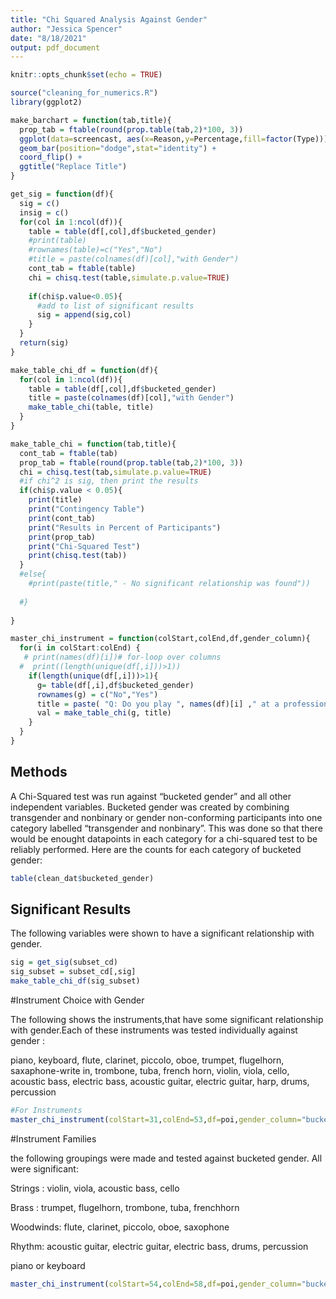 ```yaml
---
title: "Chi Squared Analysis Against Gender"
author: "Jessica Spencer"
date: "8/18/2021"
output: pdf_document
---
```


```r
knitr::opts_chunk$set(echo = TRUE)

source("cleaning_for_numerics.R")
library(ggplot2)

make_barchart = function(tab,title){
  prop_tab = ftable(round(prop.table(tab,2)*100, 3))
  ggplot(data=screencast, aes(x=Reason,y=Percentage,fill=factor(Type))) +
  geom_bar(position="dodge",stat="identity") + 
  coord_flip() +
  ggtitle("Replace Title")
}

get_sig = function(df){
  sig = c()
  insig = c()
  for(col in 1:ncol(df)){
    table = table(df[,col],df$bucketed_gender)
    #print(table)
    #rownames(table)=c("Yes","No")
    #title = paste(colnames(df)[col],"with Gender")
    cont_tab = ftable(table)
    chi = chisq.test(table,simulate.p.value=TRUE)
    
    if(chi$p.value<0.05){
      #add to list of significant results
      sig = append(sig,col)
    }
  }
  return(sig)
}

make_table_chi_df = function(df){
  for(col in 1:ncol(df)){
    table = table(df[,col],df$bucketed_gender)
    title = paste(colnames(df)[col],"with Gender")
    make_table_chi(table, title)
  }
}

make_table_chi = function(tab,title){
  cont_tab = ftable(tab)
  prop_tab = ftable(round(prop.table(tab,2)*100, 3))
  chi = chisq.test(tab,simulate.p.value=TRUE)
  #if chi^2 is sig, then print the results
  if(chi$p.value < 0.05){
    print(title)
    print("Contingency Table")
    print(cont_tab)
    print("Results in Percent of Participants")
    print(prop_tab)
    print("Chi-Squared Test")
    print(chisq.test(tab))
  }
  #else{
    #print(paste(title," - No significant relationship was found"))
    
  #} 
  
}

master_chi_instrument = function(colStart,colEnd,df,gender_column){
  for(i in colStart:colEnd) {  
   # print(names(df)[i])# for-loop over columns
  #  print((length(unique(df[,i]))>1))
    if(length(unique(df[,i]))>1){
      g= table(df[,i],df$bucketed_gender)
      rownames(g) = c("No","Yes")
      title = paste( "Q: Do you play ", names(df)[i] ," at a professional level?")
      val = make_table_chi(g, title)
    }
  }
}
```

## Methods
A Chi-Squared test was run against "bucketed gender" and all other independent variables.  Bucketed gender was created by combining transgender and nonbinary or gender non-conforming participants into one category labelled "transgender and nonbinary". This was done so that there would be enought datapoints in each category for a chi-squared test to be reliably performed.  Here are the counts for each category of bucketed gender:
```r
table(clean_dat$bucketed_gender)
```

## Significant Results

The following variables were shown to have a significant relationship with gender.

```r
sig = get_sig(subset_cd)
sig_subset = subset_cd[,sig]
make_table_chi_df(sig_subset)
```
#Instrument Choice with Gender

The following shows the instruments,that have some significant relationship with gender.Each of these instruments was tested individually against gender :

piano, keyboard, flute,  clarinet, piccolo, oboe, trumpet, flugelhorn, saxaphone-write in, trombone, tuba, french horn, violin, viola, cello, acoustic bass, electric bass, acoustic guitar, electric guitar, harp, drums, percussion

```r
#For Instruments
master_chi_instrument(colStart=31,colEnd=53,df=poi,gender_column="bucketed_gender")
```

#Instrument Families

the following groupings were made and tested against bucketed gender. All were significant:

Strings : violin, viola, acoustic bass, cello  


Brass : trumpet, flugelhorn, trombone, tuba, frenchhorn


Woodwinds: flute, clarinet, piccolo, oboe, saxophone  


Rhythm: acoustic guitar, electric guitar, electric bass, drums, percussion  


piano or keyboard  



```r
master_chi_instrument(colStart=54,colEnd=58,df=poi,gender_column="bucketed_gender")
```



